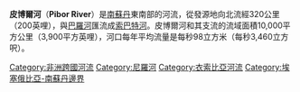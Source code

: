 {{Infobox_River 
  | river_name      = 皮博爾河
  | image_name      = 
  | image_size      = <!--Optional; defaults to 288 px-->
  | caption         = 
  | origin          = Pibor Post
  | mouth           = {{coord|8.4337|33.2185|display=inline,title|region:SD-20_type:river}}流入[[索巴特河|索巴特河]]
  | basin_countries = 南蘇丹
  | length          = {{convert|320|km|mi|abbr=on}}
  | elevation       = 
  | mouth_elevation = 
  | discharge       = 每秒98立方米（每秒3,460立方呎）
  | watershed       = 
}}

'''皮博爾河'''（'''Pibor River'''）是[[南蘇丹|南蘇丹]]東南部的河流，從發源地向北流經320公里（200英哩），與[[巴羅河|巴羅河]]匯流成[[索巴特河|索巴特河]]。皮博爾河和其支流的流域面積10,000平方公里（3,900平方英哩），河口每年平均流量是每秒98立方米（每秒3,460立方呎）。

{{南蘇丹河流}}
{{DEFAULTSORT:Pibor}}
[[Category:非洲跨國河流|Category:非洲跨國河流]]
[[Category:尼羅河|Category:尼羅河]]
[[Category:衣索比亞河流|Category:衣索比亞河流]]
[[Category:埃塞俄比亞-南蘇丹邊界|Category:埃塞俄比亞-南蘇丹邊界]]